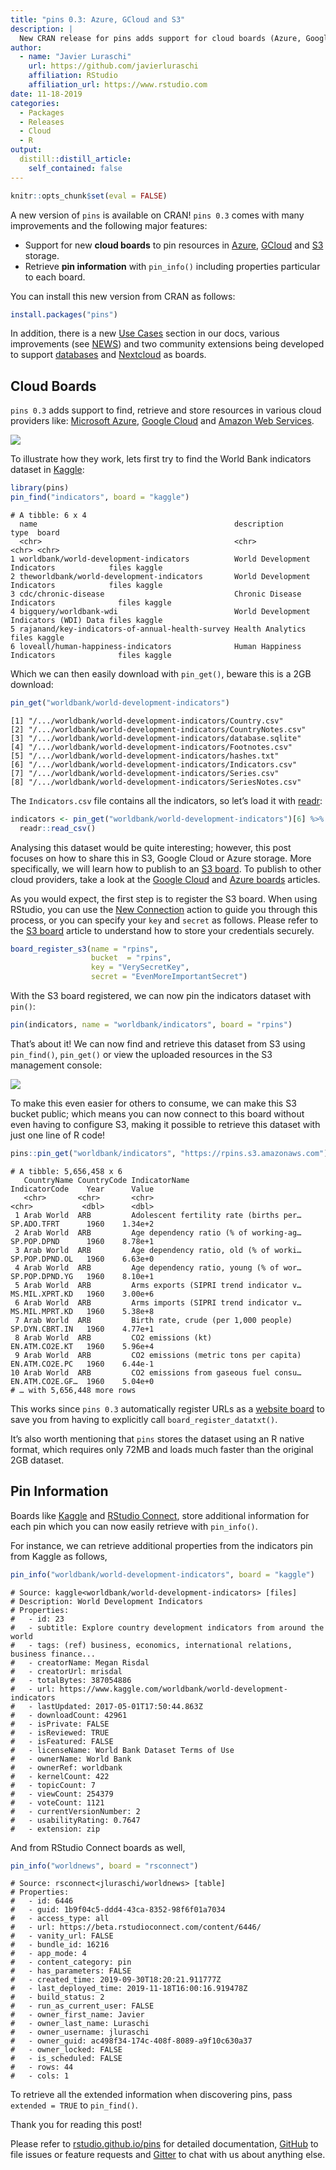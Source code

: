 ```yaml
---
title: "pins 0.3: Azure, GCloud and S3"
description: |
  New CRAN release for pins adds support for cloud boards (Azure, Google Cloud and S3), new functions, use cases and many other improvements.
author:
  - name: "Javier Luraschi"
    url: https://github.com/javierluraschi
    affiliation: RStudio
    affiliation_url: https://www.rstudio.com
date: 11-18-2019
categories:
  - Packages
  - Releases
  - Cloud
  - R
output:
  distill::distill_article:
    self_contained: false
---
```


```r
knitr::opts_chunk$set(eval = FALSE)
```

A new version of `pins` is available on CRAN! `pins 0.3` comes with many improvements and the following major features:

- Support for new **cloud boards** to pin resources in [Azure](../../../articles/boards-azure.html), [GCloud](../../../articles/boards-gcloud.html) and [S3](../../../articles/boards-s3.html) storage.
- Retrieve **pin information** with `pin_info()` including properties particular to each board.

You can install this new version from CRAN as follows:

```r
install.packages("pins")
```

In addition, there is a new [Use Cases](https://rstudio.github.io/pins/articles/use-cases.html) section in our docs, various improvements (see [NEWS](https://rstudio.github.io/pins/news/index.html)) and two community extensions being developed to support [databases](https://edgararuiz.github.io/connections/#pins) and [Nextcloud](https://gitlab.com/gwmngilfen/nextcloudr) as boards.

## Cloud Boards

`pins 0.3` adds support to find, retrieve and store resources in various cloud providers like: [Microsoft Azure](https://azure.microsoft.com/), [Google Cloud](https://cloud.google.com/) and [Amazon Web Services](https://aws.amazon.com/).

![](images/pins-cloud-boards-azure-gcloud-s3.png)

To illustrate how they work, lets first try to find the World Bank indicators dataset in [Kaggle](https://www.kaggle.com/):

```r
library(pins)
pin_find("indicators", board = "kaggle")
```
```
# A tibble: 6 x 4
  name                                            description                             type  board 
  <chr>                                           <chr>                                   <chr> <chr> 
1 worldbank/world-development-indicators          World Development Indicators            files kaggle
2 theworldbank/world-development-indicators       World Development Indicators            files kaggle
3 cdc/chronic-disease                             Chronic Disease Indicators              files kaggle
4 bigquery/worldbank-wdi                          World Development Indicators (WDI) Data files kaggle
5 rajanand/key-indicators-of-annual-health-survey Health Analytics                        files kaggle
6 loveall/human-happiness-indicators              Human Happiness Indicators              files kaggle
```

Which we can then easily download with `pin_get()`, beware this is a 2GB download:

```r
pin_get("worldbank/world-development-indicators")
```
```
[1] "/.../worldbank/world-development-indicators/Country.csv"     
[2] "/.../worldbank/world-development-indicators/CountryNotes.csv"
[3] "/.../worldbank/world-development-indicators/database.sqlite" 
[4] "/.../worldbank/world-development-indicators/Footnotes.csv"   
[5] "/.../worldbank/world-development-indicators/hashes.txt"      
[6] "/.../worldbank/world-development-indicators/Indicators.csv"  
[7] "/.../worldbank/world-development-indicators/Series.csv"      
[8] "/.../worldbank/world-development-indicators/SeriesNotes.csv" 
```

The `Indicators.csv` file contains all the indicators, so let's load it with [readr](https://readr.tidyverse.org/):

```r
indicators <- pin_get("worldbank/world-development-indicators")[6] %>%
  readr::read_csv()
```

Analysing this dataset would be quite interesting; however, this post focuses on how to share this in S3, Google Cloud or Azure storage. More specifically, we will learn how to publish to an [S3 board](../../../articles/boards-s3.html). To publish to other cloud providers, take a look at the [Google Cloud](../../../articles/boards-gcloud.html) and [Azure boards](../../../articles/boards-azure.html) articles.

As you would expect, the first step is to register the S3 board. When using RStudio, you can use the [New Connection](../../../articles/pins-rstudio.html) action to guide you through this process, or you can specify your `key` and `secret` as follows. Please refer to the [S3 board](../../../articles/boards-s3.html) article to understand how to store your credentials securely.

```r
board_register_s3(name = "rpins",
                  bucket  = "rpins",
                  key = "VerySecretKey",
                  secret = "EvenMoreImportantSecret")
```

With the S3 board registered, we can now pin the indicators dataset with `pin()`:

```r
pin(indicators, name = "worldbank/indicators", board = "rpins")
```

That's about it! We can now find and retrieve this dataset from S3 using `pin_find()`, `pin_get()` or view the uploaded resources in the S3 management console:

![](images/pins-upload-s3-results.png)

To make this even easier for others to consume, we can make this S3 bucket public; which means you can now connect to this board without even having to configure S3, making it possible to retrieve this dataset with just one line of R code!

```r
pins::pin_get("worldbank/indicators", "https://rpins.s3.amazonaws.com")
```
```
# A tibble: 5,656,458 x 6
   CountryName CountryCode IndicatorName                          IndicatorCode    Year      Value
   <chr>       <chr>       <chr>                                  <chr>           <dbl>      <dbl>
 1 Arab World  ARB         Adolescent fertility rate (births per… SP.ADO.TFRT      1960    1.34e+2
 2 Arab World  ARB         Age dependency ratio (% of working-ag… SP.POP.DPND      1960    8.78e+1
 3 Arab World  ARB         Age dependency ratio, old (% of worki… SP.POP.DPND.OL   1960    6.63e+0
 4 Arab World  ARB         Age dependency ratio, young (% of wor… SP.POP.DPND.YG   1960    8.10e+1
 5 Arab World  ARB         Arms exports (SIPRI trend indicator v… MS.MIL.XPRT.KD   1960    3.00e+6
 6 Arab World  ARB         Arms imports (SIPRI trend indicator v… MS.MIL.MPRT.KD   1960    5.38e+8
 7 Arab World  ARB         Birth rate, crude (per 1,000 people)   SP.DYN.CBRT.IN   1960    4.77e+1
 8 Arab World  ARB         CO2 emissions (kt)                     EN.ATM.CO2E.KT   1960    5.96e+4
 9 Arab World  ARB         CO2 emissions (metric tons per capita) EN.ATM.CO2E.PC   1960    6.44e-1
10 Arab World  ARB         CO2 emissions from gaseous fuel consu… EN.ATM.CO2E.GF…  1960    5.04e+0
# … with 5,656,448 more rows
```

This works since `pins 0.3` automatically register URLs as a [website board](../../../articles/boards-websites.html) to save you from having to explicitly call `board_register_datatxt()`.

It's also worth mentioning that `pins` stores the dataset using an R native format, which requires only 72MB and loads much faster than the original 2GB dataset.

## Pin Information

Boards like [Kaggle](../../../articles/boards-kaggle.html) and [RStudio Connect](../../../articles/boards-rsconnect.html), store additional information for each pin which you can now easily retrieve with `pin_info()`.

For instance, we can retrieve additional properties from the indicators pin from Kaggle as follows,

```r
pin_info("worldbank/world-development-indicators", board = "kaggle")
```
```
# Source: kaggle<worldbank/world-development-indicators> [files]
# Description: World Development Indicators
# Properties:
#   - id: 23
#   - subtitle: Explore country development indicators from around the world
#   - tags: (ref) business, economics, international relations, business finance...
#   - creatorName: Megan Risdal
#   - creatorUrl: mrisdal
#   - totalBytes: 387054886
#   - url: https://www.kaggle.com/worldbank/world-development-indicators
#   - lastUpdated: 2017-05-01T17:50:44.863Z
#   - downloadCount: 42961
#   - isPrivate: FALSE
#   - isReviewed: TRUE
#   - isFeatured: FALSE
#   - licenseName: World Bank Dataset Terms of Use
#   - ownerName: World Bank
#   - ownerRef: worldbank
#   - kernelCount: 422
#   - topicCount: 7
#   - viewCount: 254379
#   - voteCount: 1121
#   - currentVersionNumber: 2
#   - usabilityRating: 0.7647
#   - extension: zip
```

And from RStudio Connect boards as well,

```r
pin_info("worldnews", board = "rsconnect")
```
```
# Source: rsconnect<jluraschi/worldnews> [table]
# Properties:
#   - id: 6446
#   - guid: 1b9f04c5-ddd4-43ca-8352-98f6f01a7034
#   - access_type: all
#   - url: https://beta.rstudioconnect.com/content/6446/
#   - vanity_url: FALSE
#   - bundle_id: 16216
#   - app_mode: 4
#   - content_category: pin
#   - has_parameters: FALSE
#   - created_time: 2019-09-30T18:20:21.911777Z
#   - last_deployed_time: 2019-11-18T16:00:16.919478Z
#   - build_status: 2
#   - run_as_current_user: FALSE
#   - owner_first_name: Javier
#   - owner_last_name: Luraschi
#   - owner_username: jluraschi
#   - owner_guid: ac498f34-174c-408f-8089-a9f10c630a37
#   - owner_locked: FALSE
#   - is_scheduled: FALSE
#   - rows: 44
#   - cols: 1
```

To retrieve all the extended information when discovering pins, pass `extended = TRUE` to `pin_find()`.

Thank you for reading this post!

Please refer to [rstudio.github.io/pins](https://rstudio.github.io/pins) for detailed documentation, [GitHub](https://github.com/rstudio/pins/issues/new) to file issues or feature requests and [Gitter](https://gitter.im/rstudio/pins) to chat with us about anything else.

